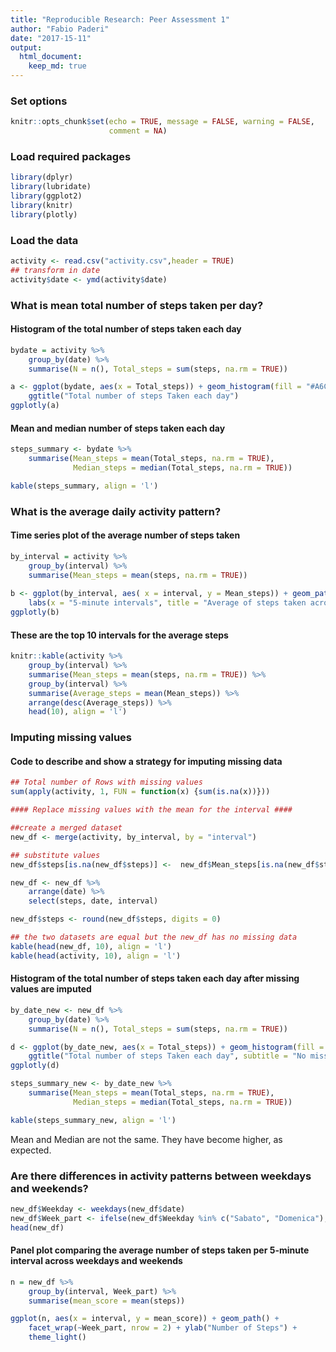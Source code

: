 ```yaml
---
title: "Reproducible Research: Peer Assessment 1"
author: "Fabio Paderi"
date: "2017-15-11"
output: 
  html_document:
    keep_md: true
---
```


### Set options

```r
knitr::opts_chunk$set(echo = TRUE, message = FALSE, warning = FALSE,
                      comment = NA)
```

### Load required packages


```r
library(dplyr)
library(lubridate)
library(ggplot2)
library(knitr)
library(plotly)
```

### Load the data

```r
activity <- read.csv("activity.csv",header = TRUE)
## transform in date
activity$date <- ymd(activity$date)
```

### What is mean total number of steps taken per day?  
#### Histogram of the total number of steps taken each day
```r
bydate = activity %>%
    group_by(date) %>%
    summarise(N = n(), Total_steps = sum(steps, na.rm = TRUE))

a <- ggplot(bydate, aes(x = Total_steps)) + geom_histogram(fill = "#A6CEE3", bins = 30, col = "#1F78B4") +
    ggtitle("Total number of steps Taken each day")
ggplotly(a)
```

#### Mean and median number of steps taken each day
```r
steps_summary <- bydate %>%
    summarise(Mean_steps = mean(Total_steps, na.rm = TRUE),
              Median_steps = median(Total_steps, na.rm = TRUE))

kable(steps_summary, align = 'l')

```

### What is the average daily activity pattern?  
#### Time series plot of the average number of steps taken

```r
by_interval = activity %>%
    group_by(interval) %>%
    summarise(Mean_steps = mean(steps, na.rm = TRUE))
    
b <- ggplot(by_interval, aes( x = interval, y = Mean_steps)) + geom_path() +
    labs(x = "5-minute intervals", title = "Average of steps taken across 5-minutes interval")
ggplotly(b)
```

#### These are the top 10 intervals for the average steps
```r
knitr::kable(activity %>%
    group_by(interval) %>%
    summarise(Mean_steps = mean(steps, na.rm = TRUE)) %>%
    group_by(interval) %>%
    summarise(Average_steps = mean(Mean_steps)) %>%
    arrange(desc(Average_steps)) %>%
    head(10), align = 'l')
```

### Imputing missing values

#### Code to describe and show a strategy for imputing missing data

```r

## Total number of Rows with missing values
sum(apply(activity, 1, FUN = function(x) {sum(is.na(x))}))

#### Replace missing values with the mean for the interval ####

##create a merged dataset
new_df <- merge(activity, by_interval, by = "interval")

## substitute values
new_df$steps[is.na(new_df$steps)] <-  new_df$Mean_steps[is.na(new_df$steps)] 

new_df <- new_df %>%
    arrange(date) %>%
    select(steps, date, interval)

new_df$steps <- round(new_df$steps, digits = 0)

## the two datasets are equal but the new_df has no missing data
kable(head(new_df, 10), align = 'l')
kable(head(activity, 10), align = 'l')

```

#### Histogram of the total number of steps taken each day after missing values are imputed

```r
by_date_new <- new_df %>%
    group_by(date) %>%
    summarise(N = n(), Total_steps = sum(steps, na.rm = TRUE))

d <- ggplot(by_date_new, aes(x = Total_steps)) + geom_histogram(fill = "#A6CEE3", bins = 30, col = "#1F78B4") +
    ggtitle("Total number of steps Taken each day", subtitle = "No missing data")
ggplotly(d)

steps_summary_new <- by_date_new %>%
    summarise(Mean_steps = mean(Total_steps, na.rm = TRUE),
              Median_steps = median(Total_steps, na.rm = TRUE))

kable(steps_summary_new, align = 'l')

```

Mean and Median are not the same. They have become higher, as expected.

### Are there differences in activity patterns between weekdays and weekends?

```r
new_df$Weekday <- weekdays(new_df$date)
new_df$Week_part <- ifelse(new_df$Weekday %in% c("Sabato", "Domenica"), "Weekend", "Weekday")
head(new_df)

```

#### Panel plot comparing the average number of steps taken per 5-minute interval across weekdays and weekends

```r
n = new_df %>%
    group_by(interval, Week_part) %>%
    summarise(mean_score = mean(steps))

ggplot(n, aes(x = interval, y = mean_score)) + geom_path() +
    facet_wrap(~Week_part, nrow = 2) + ylab("Number of Steps") +
    theme_light()


```

